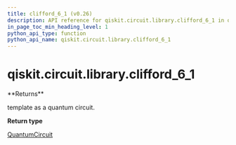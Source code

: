 ```yaml
---
title: clifford_6_1 (v0.26)
description: API reference for qiskit.circuit.library.clifford_6_1 in qiskit v0.26
in_page_toc_min_heading_level: 1
python_api_type: function
python_api_name: qiskit.circuit.library.clifford_6_1
---
```


<span id="qiskit-circuit-library-clifford-6-1" />

# qiskit.circuit.library.clifford\_6\_1

<Function id="qiskit.circuit.library.clifford_6_1" isDedicatedPage={true} github="https://github.com/qiskit/qiskit/tree/stable/0.17/qiskit/circuit/library/templates/clifford/clifford_6_1.py" signature="clifford_6_1()">
  **Returns**

  template as a quantum circuit.

  **Return type**

  [QuantumCircuit](qiskit.circuit.QuantumCircuit "qiskit.circuit.QuantumCircuit")
</Function>

